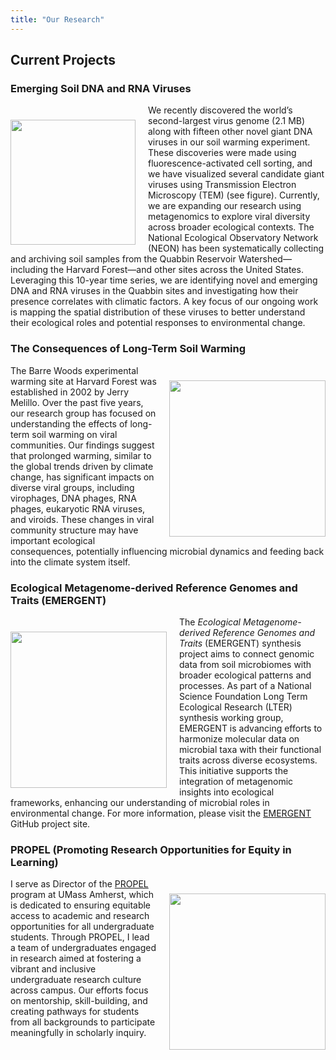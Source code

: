 ```yaml
---
title: "Our Research"
---
```


## Current Projects

### Emerging Soil DNA and RNA Viruses

::: {style="float: left; position: relative; top: 10px; padding-right: 20px"}
![](images/giant_virus.png){width="200"}
:::

We recently discovered the world’s second-largest virus genome (2.1 MB) along with fifteen other novel giant DNA viruses in our soil warming experiment. These discoveries were made using fluorescence-activated cell sorting, and we have visualized several candidate giant viruses using Transmission Electron Microscopy (TEM) (see figure). Currently, we are expanding our research using metagenomics to explore viral diversity across broader ecological contexts. The National Ecological Observatory Network (NEON) has been systematically collecting and archiving soil samples from the Quabbin Reservoir Watershed—including the Harvard Forest—and other sites across the United States. Leveraging this 10-year time series, we are identifying novel and emerging DNA and RNA viruses in the Quabbin sites and investigating how their presence correlates with climatic factors. A key focus of our ongoing work is mapping the spatial distribution of these viruses to better understand their ecological roles and potential responses to environmental change.

### The Consequences of Long-Term Soil Warming

::: {style="float: right; position: relative; top: 10px; padding-left: 20px"}
![](images/Jeff_REUs_collecting_cores.png){width="250"}
:::

The Barre Woods experimental warming site at Harvard Forest was established in 2002 by Jerry Melillo. Over the past five years, our research group has focused on understanding the effects of long-term soil warming on viral communities. Our findings suggest that prolonged warming, similar to the global trends driven by climate change, has significant impacts on diverse viral groups, including virophages, DNA phages, RNA phages, eukaryotic RNA viruses, and viroids. These changes in viral community structure may have important ecological consequences, potentially influencing microbial dynamics and feeding back into the climate system itself.

### Ecological Metagenome-derived Reference Genomes and Traits (EMERGENT)

::: {style="float: left; position: relative; top: 10px; padding-right: 20px"}
![](images/soil_emergent.jpg){width="250"}
:::

The *Ecological Metagenome-derived Reference Genomes and Traits* (EMERGENT) synthesis project aims to connect genomic data from soil microbiomes with broader ecological patterns and processes. As part of a National Science Foundation Long Term Ecological Research (LTER) synthesis working group, EMERGENT is advancing efforts to harmonize molecular data on microbial taxa with their functional traits across diverse ecosystems. This initiative supports the integration of metagenomic insights into ecological frameworks, enhancing our understanding of microbial roles in environmental change. For more information, please visit the [EMERGENT](https://lter.github.io/lterwg-emergent-website/) GitHub project site.

### PROPEL (Promoting Research Opportunities for Equity in Learning)

::: {style="float: right; position: relative; top: 10px; padding-left: 20px"}
[![](images/propel_vibrant.png){width="250"}](https://propel.umass.edu/)
:::

I serve as Director of the [PROPEL](https://www.umass.edu/propel) program at UMass Amherst, which is dedicated to ensuring equitable access to academic and research opportunities for all undergraduate students. Through PROPEL, I lead a team of undergraduates engaged in research aimed at fostering a vibrant and inclusive undergraduate research culture across campus. Our efforts focus on mentorship, skill-building, and creating pathways for students from all backgrounds to participate meaningfully in scholarly inquiry.



